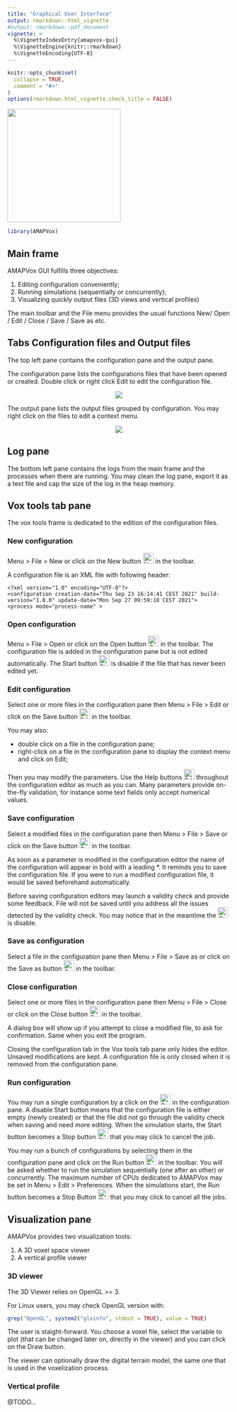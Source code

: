 ```yaml
---
title: "Graphical User Interface"
output: rmarkdown::html_vignette
#output: rmarkdown::pdf_document
vignette: >
  %\VignetteIndexEntry{amapvox-gui}
  %\VignetteEngine{knitr::rmarkdown}
  %\VignetteEncoding{UTF-8}
---
```


```r
knitr::opts_chunk$set(
  collapse = TRUE,
  comment = "#>"
)
options(rmarkdown.html_vignette.check_title = FALSE)
```

<!-- AMAPVox logo -->
![](rsc/amapvox-logo.png){width=256px}

```r
library(AMAPVox)
```

## Main frame

AMAPVox GUI fulfills three objectives:

1. Editing configuration conveniently;
2. Running simulations (sequentially or concurrently);
3. Visualizing quickly output files (3D views and vertical profiles)

The main toolbar and the File menu provides the usual functions New/ Open / 
Edit / Close / Save / Save as etc.

## Tabs Configuration files and Output files

The top left pane contains the configuration pane and the output pane.

The configuration pane lists the configurations files that have
been opened or created. Double click or right click Edit to edit the
configuration file.

<center>![](rsc/tab_config-files.png)</center>

The output pane lists the output files grouped by configuration. You may right
click on the files to edit a context menu.

<center>![](rsc/tab_output-files.png)</center>

## Log pane

The bottom left pane contains the logs from the main frame and the processes
when there are running. You may clean the log pane, export it as a text file
and cap the size of the log in the heap memory.

## Vox tools tab pane

The vox tools frame is dedicated to the edition of the configuration files.

### New configuration

Menu > File > New or click on the New button ![New button](rsc/menu-new.png){width=24px}
in the toolbar.

A configuration file is an XML file with following header:

```
<?xml version="1.0" encoding="UTF-8"?>
<configuration creation-date="Thu Sep 23 16:14:41 CEST 2021" build-version="1.8.0" update-date="Mon Sep 27 09:59:18 CEST 2021">
<process mode="process-name" >
```

### Open configuration

Menu > File > Open or click on the Open button ![Open button](rsc/menu-open.png){width=24px}
in the toolbar.
The configuration file is added in the configuration pane but is not edited 
automatically. The Start button ![Start button](rsc/start.png){width=24px} is
disable if the file that has never been edited yet.

### Edit configuration

Select one or more files in the configuration pane then
Menu > File > Edit or click on the Save button ![Edit button](rsc/menu-edit.png){width=24px}
in the toolbar.

You may also:

- double click on a file in the configuration pane;
- right-click on a file in the configuration pane to display the context
menu and click on Edit;

Then you may modify the parameters. Use the Help
buttons ![Edit button](rsc/help.png){width=24px} throughout the configuration editor
as much as you can. Many parameters provide on-the-fly validation, for instance
some text fields only accept numerical values.

### Save configuration

Select a modified files in the configuration pane then
Menu > File > Save or click on the Save button ![Save button](rsc/save.png){width=24px}
in the toolbar.

As soon as a parameter is modified in the configuration editor the name of the
configuration will appear in bold with a leading *. It reminds you to save the
configuration file. If you were to run a modified configuration file, it would
be saved beforehand automatically.

Before saving configuration editors may launch a validity check and
provide some feedback. File will not be saved until you address all the issues 
detected by the validity check. You may notice that in the meantime
the ![Start button](rsc/start.png){width=24px} is disable.

### Save as configuration

Select a file in the configuration pane then Menu > File > Save as or click on
the Save as button ![Save button](rsc/save-as.png){width=24px}
in the toolbar.

### Close configuration

Select one or more files in the configuration pane then
Menu > File > Close or click on the Close button ![Save button](rsc/menu-close.png){width=24px}
in the toolbar.

A dialog box will show up if you attempt to close a modified file, to ask for
confirmation. Same when you exit the program.

Closing the configuration tab in the Vox tools tab pane only hides the editor.
Unsaved modifications are kept. A configuration file is only closed when it is
removed from the configuration pane.

### Run configuration

You may run a single configuration by a click on the
![Start button](rsc/start.png){width=24px} in the configuration pane. A disable
Start button means that the configuration file is either empty (newly created)
or that the file did not go through the validity check when saving and need
more editing.
When the simulation starts, the Start button becomes a Stop button
![Stop button](rsc/stop.png){width=24px} that you may click to cancel the job.

You may run a bunch of configurations by selecting them in the configuration
pane and click on the Run button ![Run button](rsc/run-play.png){width=24px}
in the toolbar. You will be asked whether to run the simulation sequentially
(one after an other) or concurrently. The maximum number of CPUs dedicated to
AMAPVox may be set in Menu > Edit > Preferences.
When the simulations start, the Run button becomes a Stop Button 
![Stop button](rsc/run-stop.png){width=24px} that you may click to cancel all
the jobs.

## Visualization pane

AMAPVox provides two visualization tools:

1. A 3D voxel space viewer
2. A vertical profile viewer

### 3D viewer

The 3D Viewer relies on OpenGL >= 3.

For Linux users, you may check OpenGL version with:
```r
grep("OpenGL", system2("glxinfo", stdout = TRUE), value = TRUE)
````

The user is staight-forward. You choose a voxel file, select the variable to 
plot (that can be changed later on, directly in the viewer) and you can click
on the Draw button.

The viewer can optionally draw the digital terrain model, the same one that is
used in the voxelization process.

### Vertical profile

@TODO...
